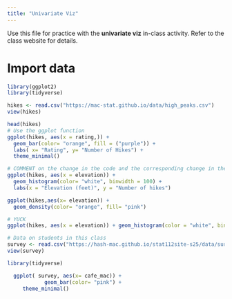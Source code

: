 ```yaml
---
title: "Univariate Viz"
---
```


Use this file for practice with the **univariate viz** in-class activity.  Refer to the class website for details.

# Import data
```r
library(ggplot2)
library(tidyverse)

hikes <- read.csv("https://mac-stat.github.io/data/high_peaks.csv")
view(hikes)
```

```r

head(hikes)
# Use the ggplot function
ggplot(hikes, aes(x = rating,)) + 
  geom_bar(color= "orange", fill = ("purple")) +
  labs( x= "Rating", y= "Number of Hikes") +
  theme_minimal()
```
```r
# COMMENT on the change in the code and the corresponding change in the plot
ggplot(hikes, aes(x = elevation)) +
  geom_histogram(color= "white", binwidth = 100) +
  labs(x = "Elevation (feet)", y = "Number of hikes")

```

```r
ggplot(hikes,aes(x= elevation)) +
  geom_density(color= "orange", fill= "pink")

```

```r
# YUCK 
ggplot(hikes, aes(x = elevation)) + geom_histogram(color = "white", binwidth = 200) + labs(x = "Elevation (feet)", y = "Number of hikes")
```
```r
# Data on students in this class
survey <- read.csv("https://hash-mac.github.io/stat112site-s25/data/survey.csv")
view(survey)
```

```r
library(tidyverse)

  ggplot( survey, aes(x= cafe_mac)) +
            geom_bar(color= "pink") +
     theme_minimal()
 
```

